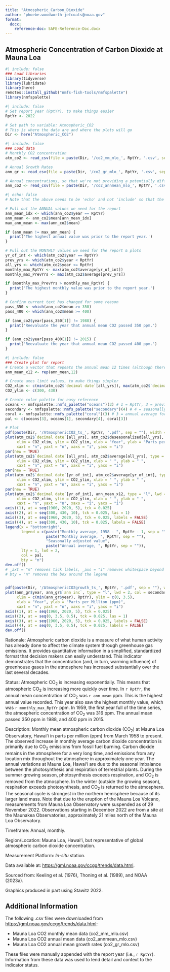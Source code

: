 ```yaml
---
title: "Atmospheric_Carbon_Dioxide"
author: "phoebe.woodworth-jefcoats@noaa.gov"
format:
  docx:
    reference-doc: SAFE-Reference-Doc.docx
---
```


## Atmospheric Concentration of Carbon Dioxide at Mauna Loa

```r
#| include: false
### Load libraries
library(tidyverse)
library(lubridate)
library(here)
remotes::install_github("nmfs-fish-tools/nmfspalette")
library(nmfspalette)
```

```r
#| include: false
# Set report year (RptYr), to make things easier
RptYr <- 2022

# Set path to variable: Atmospheric_CO2
# This is where the data are and where the plots will go
Dir <- here("Atmospheric_CO2")
```

```r
#| include: false
### Load data
# Monthly CO2 concentration
atm_co2 <- read_csv(file = paste(Dir, '/co2_mm_mlo_', RptYr, '.csv', sep = ""), skip = 56)

# Annual Growth Rates
ann_gr <- read_csv(file = paste(Dir, '/co2_gr_mlo_', RptYr, '.csv', sep = ""), skip = 61)

# Annual concentrations, so that we're not providing a potentially different value
ann_co2 <- read_csv(file = paste(Dir, '/co2_annmean_mlo_', RptYr, '.csv', sep = ""), skip = 59)
```

```r
#| echo: false
# Note that the above needs to be 'echo' and not 'include' so that the error checks print.

# Pull out the ANNUAL values we need for the report
ann_mean_idx <- which(ann_co2$year == RptYr) 
ann_mean <- ann_co2$mean[ann_mean_idx] 
max_ann_mean <- max(ann_co2$mean) 

if (ann_mean != max_ann_mean) {
  print('The highest annual value was prior to the report year.')
}

# Pull out the MONTHLY values we need for the report & plots
yr_of_int <- which(atm_co2$year == RptYr)
prev_yrs <- which(atm_co2$year < RptYr)
all_yrs <- which(atm_co2$year <= RptYr)
monthly_max_RptYr <- max(atm_co2$average[yr_of_int])
monthly_max_PrevYrs <- max(atm_co2$average[prev_yrs])

if (monthly_max_PrevYrs > monthly_max_RptYr) {
  print('The highest monthly value was prior to the report year.')
}

# Confirm current text has changed for some reason
pass_350 <- which(ann_co2$mean >= 350)
pass_400 <- which(ann_co2$mean >= 400)

if (ann_co2$year[pass_350[1]] != 1988) {
  print('Reevaluate the year that annual mean CO2 passed 350 ppm.')
}

if (ann_co2$year[pass_400[1]] != 2015) {
  print('Reevaluate the year that annual mean CO2 passed 400 ppm.')
}
```

```r
#| include: false
### Create plot for report
# Create a vector that repeats the annual mean 12 times (although there are other ways to plot this piece)
ann_mean_x12 <- rep(ann_mean,12)

# Create axes limit values, to make things simpler
CO2_xlim <- c(min(atm_co2$`decimal date`[all_yrs]), max(atm_co2$`decimal date`[all_yrs]))
CO2_ylim <- c(300, 430)

# Create color palette for easy reference 
oceans <- nmfspalette::nmfs_palette("oceans")(3) # 1 = RptYr, 3 = previous years
secondary <- nmfspalette::nmfs_palette("secondary")(4) # 4 = seasonally adj
coral <- nmfspalette::nmfs_palette("coral")(3) # 3 = annual average for Rpt Yr
pal <- c(oceans[3], oceans[1], secondary[4], coral[3])

# Plot
pdf(paste(Dir, '/AtmosphericCO2_ts_', RptYr, '.pdf', sep = ""), width = 5, height = 3.5)
plot(atm_co2$`decimal date`[all_yrs], atm_co2$deseasonalized[all_yrs], type = "l", lwd = 2, col = secondary[4], 
     xlim = CO2_xlim, ylim = CO2_ylim, xlab = "Year", ylab = "Parts per Million (ppm)", 
     xaxt = "n", yaxt = "n", xaxs = "i", yaxs = "i")
par(new = TRUE)
plot(atm_co2$`decimal date`[all_yrs], atm_co2$average[all_yrs], type = "l", lwd = 2, col = oceans[3], 
     xlim = CO2_xlim, ylim = CO2_ylim, xlab = " ", ylab = " ",
     xaxt = "n", yaxt = "n", xaxs = "i", yaxs = "i") 
par(new = TRUE)
plot(atm_co2$`decimal date`[yr_of_int], atm_co2$average[yr_of_int], type = "l", lwd = 2, col = oceans[1], 
     xlim = CO2_xlim, ylim = CO2_ylim, xlab = " ", ylab = " ", 
     xaxt = "n", yaxt = "n", xaxs = "i", yaxs = "i")
par(new = TRUE)
plot(atm_co2$`decimal date`[yr_of_int], ann_mean_x12, type = "l", lwd = 2, col = coral[3], 
     xlim = CO2_xlim, ylim = CO2_ylim, xlab = " ", ylab = " ", 
     xaxt = "n", yaxt = "n", xaxs = "i", yaxs = "i")
axis((1), at = seq(1960, 2020, 5), tck = 0.025)
axis((2), at = seq(300, 430, 10), tck = 0.025, las = 1)
axis((3), at = seq(1960, 2020, 5), tck = 0.025, labels = FALSE)
axis((4), at = seq(300, 430, 10), tck = 0.025, labels = FALSE)
legend(x = "bottomright", 
       legend = c(paste("Monthly average, 1958 - ", RptYr - 1, sep = ""), 
                  paste("Monthly average, ", RptYr, sep = ""),
                  "Seasonally adjusted value", 
                  paste("Annual average, ", RptYr, sep = "")), 
       lty = 1, lwd = 2,
       col = pal, 
       bty = "n")
dev.off()
# _axt = "n" removes tick labels, _axs = "i" removes whitespace beyond axes maxima
# bty = "n" removes the box around the legend


pdf(paste(Dir, '/AtmosphericCO2growth_ts_', RptYr, '.pdf', sep = ""), width = 5, height = 3.5)
plot(ann_gr$year, ann_gr$`ann inc`, type = "l", lwd = 2, col = secondary[4], 
     xlim = c(min(ann_gr$year), RptYr), ylim = c(0, 3.5),
     xlab = "Year", ylab = "Parts per Million (ppm)", 
     xaxt = "n", yaxt = "n", xaxs = "i", yaxs = "i")
axis((1), at = seq(1960, 2020, 5), tck = 0.025)
axis((2), at = seq(0, 3.5, 0.5), tck = 0.025, las = 1)
axis((3), at = seq(1960, 2020, 5), tck = 0.025, labels = FALSE)
axis((4), at = seq(0, 3.5, 0.5), tck = 0.025, labels = FALSE)
dev.off()

```

Rationale: Atmospheric carbon dioxide is a measure of what human activity has already done to affect the climate system through greenhouse gas emissions. It provides quantitative information in a simplified, standardized format that decision makers can easily understand. This indicator demonstrates that the concentration (and, in turn, warming influence) of greenhouse gases in the atmosphere has increased substantially over the last several decades.  

Status: Atmospheric CO~2~ is increasing exponentially. This means that atmospheric CO~2~ is increasing more quickly over time. In `r RptYr`, the annual mean concentration of CO~2~ was `r ann_mean` ppm.  This is the highest annual value recorded. This year also saw the highest monthly value, which was `r monthly_max_RptYr` ppm. In 1959, the first year full of the time series, the atmospheric concentration of CO~2~ was 316 ppm. The annual mean passed 350 ppm in 1988, and 400 ppm in 2015.  

Description: Monthly mean atmospheric carbon dioxide (CO~2~) at Mauna Loa Observatory, Hawaiʻi in parts per million (ppm) from March 1958 to present. The observed increase in monthly average carbon dioxide concentration is primarily due to CO~2~ emissions from fossil fuel burning. Carbon dioxide remains in the atmosphere for a very long time, and emissions from any location mix throughout the atmosphere in approximately one year. The annual variations at Mauna Loa, Hawaiʻi are due to the seasonal imbalance between the photosynthesis and respiration of terrestrial plants. During the summer growing season, photosynthesis exceeds respiration, and CO~2~ is removed from the atmosphere. In the winter (outside the growing season), respiration exceeds photosynthesis, and CO~2~ is returned to the atmosphere. The seasonal cycle is strongest in the northern hemisphere because of its larger land mass. Note that due to the eruption of the Mauna Loa Volcano, measurements from Mauna Loa Observatory were suspended as of 29 November 2022. Observations starting in December 2022 are from a site at the Maunakea Observatories, approximately 21 miles north of the Mauna Loa Observatory.  

Timeframe: Annual, monthly.  

Region/Location: Mauna Loa, Hawaiʻi, but representative of global atmospheric carbon dioxide concentration.  

Measurement Platform: *In-situ* station.  

Data available at: <https://gml.noaa.gov/ccgg/trends/data.html>.   

Sourced from: Keeling et al. (1976), Thoning et al. (1989), and NOAA (2023a).  

Graphics produced in part using Stawitz 2022.

## Additional Information

The following .csv files were downloaded from <https://gml.noaa.gov/ccgg/trends/data.html>:

 - Mauna Loa CO2 monthly mean data (co2_mm_mlo.csv)
 - Mauna Loa CO2 annual mean data  (co2_annmean_mlo.csv)
 - Mauna Loa CO2 annual mean growth rates  (co2_gr_mlo.csv)
 
These files were manually appended with the report year (i.e., `r RptYr`).  Information from these data was used to lend detail and context to the indicator status.